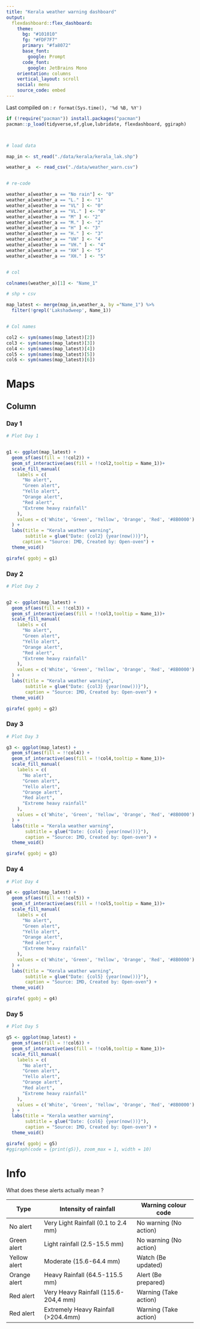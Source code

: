 ```yaml
---
title: "Kerala weather warning dashboard"
output: 
  flexdashboard::flex_dashboard:
    theme:
      bg: "#101010"
      fg: "#FDF7F7" 
      primary: "#fa8072"
      base_font:
        google: Prompt
      code_font:
        google: JetBrains Mono
    orientation: columns
    vertical_layout: scroll
    social: menu
    source_code: embed
---
```



Last compiled on : `r format(Sys.time(), '%d %B, %Y')`




```r


if (!require("pacman")) install.packages("pacman")
pacman::p_load(tidyverse,sf,glue,lubridate, flexdashboard, ggiraph)



# load data

map_in <- st_read("./data/kerala/kerala_lak.shp")

weather_a  <- read_csv("./data/weather_warn.csv")


# re-code

weather_a[weather_a == "No rain"] <- "0"
weather_a[weather_a == "L." ] <- "1"
weather_a[weather_a == "VL" ] <- "0"
weather_a[weather_a == "VL." ] <- "0"
weather_a[weather_a == "M" ] <- "2"
weather_a[weather_a == "M." ] <- "2"
weather_a[weather_a == "H" ] <- "3"
weather_a[weather_a == "H." ] <- "3"
weather_a[weather_a == "VH" ] <- "4"
weather_a[weather_a == "VH." ] <- "4"
weather_a[weather_a == "XH" ] <- "5"
weather_a[weather_a == "XH." ] <- "5"


# col

colnames(weather_a)[1] <- "Name_1"

# shp + csv

map_latest <- merge(map_in,weather_a, by ="Name_1") %>% 
  filter(!grepl('Lakshadweep', Name_1))


# Col names

col2 <- sym(names(map_latest)[2])
col3 <- sym(names(map_latest)[3])
col4 <- sym(names(map_latest)[4])
col5 <- sym(names(map_latest)[5])
col6 <- sym(names(map_latest)[6])
```

Maps 
=====================================  

Column {.tabset}
-----------------------------------------------------------------------

### Day 1 

```r
# Plot Day 1


g1 <- ggplot(map_latest) +
  geom_sf(aes(fill = !!col2)) +
  geom_sf_interactive(aes(fill = !!col2,tooltip = Name_1))+
  scale_fill_manual(
    labels = c(
      "No alert",
      "Green alert",
      "Yello alert",
      "Orange alert",
      "Red alert",
      "Extreme heavy rainfall"
    ),
    values = c('White', 'Green', 'Yellow', 'Orange', 'Red', '#8B0000')
  ) +
  labs(title = "Kerala weather warning",
       subtitle = glue("Date: {col2} {year(now())}"),
      caption = "Source: IMD, Created by: Open-oven") +
  theme_void()

girafe( ggobj = g1)

```

### Day 2 

```r
# Plot Day 2


g2 <- ggplot(map_latest) +
  geom_sf(aes(fill = !!col3)) +
  geom_sf_interactive(aes(fill = !!col3,tooltip = Name_1))+
  scale_fill_manual(
    labels = c(
      "No alert",
      "Green alert",
      "Yello alert",
      "Orange alert",
      "Red alert",
      "Extreme heavy rainfall"
    ),
    values = c('White', 'Green', 'Yellow', 'Orange', 'Red', '#8B0000')
  ) +
  labs(title = "Kerala weather warning",
       subtitle = glue("Date: {col3} {year(now())}"),
       caption = "Source: IMD, Created by: Open-oven") +
  theme_void()

girafe( ggobj = g2)
```



### Day 3  

```r
# Plot Day 3

g3 <- ggplot(map_latest) +
  geom_sf(aes(fill = !!col4)) +
  geom_sf_interactive(aes(fill = !!col4,tooltip = Name_1))+
  scale_fill_manual(
    labels = c(
      "No alert",
      "Green alert",
      "Yello alert",
      "Orange alert",
      "Red alert",
      "Extreme heavy rainfall"
    ),
    values = c('White', 'Green', 'Yellow', 'Orange', 'Red', '#8B0000')
  ) +
  labs(title = "Kerala weather warning",
       subtitle = glue("Date: {col4} {year(now())}"),
       caption = "Source: IMD, Created by: Open-oven") +
  theme_void()

girafe( ggobj = g3)

```

### Day 4 

```r

# Plot Day 4

g4 <- ggplot(map_latest) +
  geom_sf(aes(fill = !!col5)) +
  geom_sf_interactive(aes(fill = !!col5,tooltip = Name_1))+
  scale_fill_manual(
    labels = c(
      "No alert",
      "Green alert",
      "Yello alert",
      "Orange alert",
      "Red alert",
      "Extreme heavy rainfall"
    ),
    values = c('White', 'Green', 'Yellow', 'Orange', 'Red', '#8B0000')
  ) +
  labs(title = "Kerala weather warning",
       subtitle = glue("Date: {col5} {year(now())}"),
       caption = "Source: IMD, Created by: Open-oven") +
  theme_void()

girafe( ggobj = g4)
```

### Day 5  

```r


# Plot Day 5

g5 <- ggplot(map_latest) +
  geom_sf(aes(fill = !!col6)) +
  geom_sf_interactive(aes(fill = !!col6,tooltip = Name_1))+
  scale_fill_manual(
    labels = c(
      "No alert",
      "Green alert",
      "Yello alert",
      "Orange alert",
      "Red alert",
      "Extreme heavy rainfall"
    ),
    values = c('White', 'Green', 'Yellow', 'Orange', 'Red', '#8B0000')
  ) +
  labs(title = "Kerala weather warning",
       subtitle = glue("Date: {col6} {year(now())}"),
       caption = "Source: IMD, Created by: Open-oven") +
  theme_void()

girafe( ggobj = g5)
#ggiraph(code = {print(g5)}, zoom_max = 1, width = 10)
```
<!-- ### Day 6 -->
<!-- ```{r} -->
<!-- mapview(map_latest, zcol= !!col2, col.regions = c("snow", "grey", "red")) -->
<!-- ``` -->

Info
=====================================  

What does these alerts actually mean ?
 
+--------------+--------------------------------------+------------------------+ 
| Type         | Intensity of rainfall                | Warning colour code    |
+==============+======================================+========================+
| No alert     | Very Light Rainfall (0.1 to 2.4 mm)  | No warning (No action) |
+--------------+--------------------------------------+------------------------+
| Green alert  | Light rainfall (2.5-15.5 mm)         | No warning (No action) |
+--------------+--------------------------------------+------------------------+
| Yellow alert | Moderate (15.6-64.4 mm)              | Watch (Be updated)     |
+--------------+--------------------------------------+------------------------+
| Orange alert | Heavy Rainfall (64.5-115.5 mm)       | Alert (Be prepared)    |
+--------------+--------------------------------------+------------------------+
| Red alert    | Very Heavy Rainfall (115.6-204,4 mm) | Warning (Take action)  |
+--------------+--------------------------------------+------------------------+
| Red alert    | Extremely Heavy Rainfall (>204.4mm)  | Warning (Take action)  |  
+--------------+--------------------------------------+------------------------+

